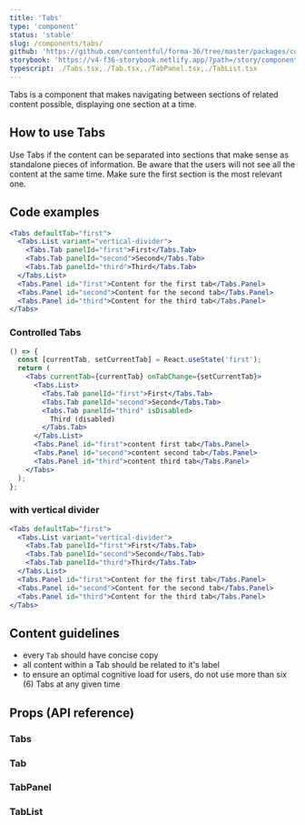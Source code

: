 ```yaml
---
title: 'Tabs'
type: 'component'
status: 'stable'
slug: /components/tabs/
github: 'https://github.com/contentful/forma-36/tree/master/packages/components/tabs'
storybook: 'https://v4-f36-storybook.netlify.app/?path=/story/components-tabs--basic'
typescript: ./Tabs.tsx,./Tab.tsx,./TabPanel.tsx,./TabList.tsx
---
```


Tabs is a component that makes navigating between sections of related content possible, displaying one section at a time.

## How to use Tabs

Use Tabs if the content can be separated into sections that make sense as standalone pieces of information.
Be aware that the users will not see all the content at the same time. Make sure the first section is the most relevant one.

## Code examples

```jsx
<Tabs defaultTab="first">
  <Tabs.List variant="vertical-divider">
    <Tabs.Tab panelId="first">First</Tabs.Tab>
    <Tabs.Tab panelId="second">Second</Tabs.Tab>
    <Tabs.Tab panelId="third">Third</Tabs.Tab>
  </Tabs.List>
  <Tabs.Panel id="first">Content for the first tab</Tabs.Panel>
  <Tabs.Panel id="second">Content for the second tab</Tabs.Panel>
  <Tabs.Panel id="third">Content for the third tab</Tabs.Panel>
</Tabs>
```

### Controlled Tabs

```jsx
() => {
  const [currentTab, setCurrentTab] = React.useState('first');
  return (
    <Tabs currentTab={currentTab} onTabChange={setCurrentTab}>
      <Tabs.List>
        <Tabs.Tab panelId="first">First</Tabs.Tab>
        <Tabs.Tab panelId="second">Second</Tabs.Tab>
        <Tabs.Tab panelId="third" isDisabled>
          Third (disabled)
        </Tabs.Tab>
      </Tabs.List>
      <Tabs.Panel id="first">content first tab</Tabs.Panel>
      <Tabs.Panel id="second">content second tab</Tabs.Panel>
      <Tabs.Panel id="third">content third tab</Tabs.Panel>
    </Tabs>
  );
};
```

### with vertical divider

```jsx
<Tabs defaultTab="first">
  <Tabs.List variant="vertical-divider">
    <Tabs.Tab panelId="first">First</Tabs.Tab>
    <Tabs.Tab panelId="second">Second</Tabs.Tab>
    <Tabs.Tab panelId="third">Third</Tabs.Tab>
  </Tabs.List>
  <Tabs.Panel id="first">Content for the first tab</Tabs.Panel>
  <Tabs.Panel id="second">Content for the second tab</Tabs.Panel>
  <Tabs.Panel id="third">Content for the third tab</Tabs.Panel>
</Tabs>
```

## Content guidelines

- every `Tab` should have concise copy
- all content within a Tab should be related to it's label
- to ensure an optimal cognitive load for users, do not use more than six (6) Tabs at any given time

## Props (API reference)

### Tabs

<PropsTable of="Tabs" />

### Tab

<PropsTable of="Tab" />

### TabPanel

<PropsTable of="TabPanel" />

### TabList

<PropsTable of="TabList" />
